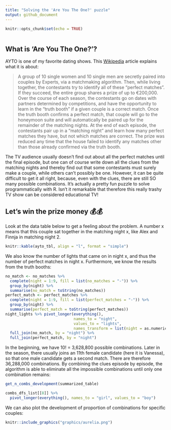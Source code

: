 ```yaml
---
title: "Solving the 'Are You The One?' puzzle"
output: github_document
---
```


```r
knitr::opts_chunk$set(echo = TRUE)
```

```r
```

## What is 'Are You The One?'? 

AYTO is one of my favorite dating shows. This [Wikipedia](https://en.wikipedia.org/wiki/Are_You_the_One%3F_(German_TV_series)) article explains what it is about: 

<blockquote>A group of 10 single women and 10 single men are secretly paired into couples by Experts, via a matchmaking algorithm. Then, while living together, the contestants try to identify all of these "perfect matches". If they succeed, the entire group shares a prize of up to €200,000. Over the course of each season, the contestants go on dates with partners determined by competitions, and have the opportunity to learn in the "truth booth" if a given couple is a correct match. Once the truth booth confirms a perfect match, that couple will go to the honeymoon suite and will automatically be paired up for the remainder of the matching nights. At the end of each episode, the contestants pair up in a "matching night" and learn how many perfect matches they have, but not which matches are correct. The prize was reduced any time that the house failed to identify any matches other than those already confirmed via the truth booth.</blockquote> 

The TV audience usually doesn't find out about all the perfect matches until the final episode, but one can of course write down all the clues from the matching nights and thereby find out that some contestants must surely make a couple, while others can't possibly be one. However, it can be quite difficult to get it all right, because, even with the clues, there are still SO many possible combinations. It's actually a pretty fun puzzle to solve programmatically with R. Isn't it remarkable that therefore this really trashy TV show can be considered educational TV! 

## Let's win the prize money 💰💰
Look at the data table below to get a feeling about the problem. A number x means that this couple sat together in the matching night x, like Alex and Finnja in matching night 2.

```r
knitr::kable(ayto_tbl, align = "l", format = "simple")
```

We also know the number of lights that came on in night x, and thus the number of perfect matches in night x. Furthermore, we know the results from the truth booths:

```r
no_match <- no_matches %>% 
  complete(night = 1:9, fill = list(no_matches = "-")) %>%
  group_by(night) %>% 
  summarise(no_match = toString(no_matches)) 
perfect_match <- perfect_matches %>% 
  complete(night = 1:9, fill = list(perfect_matches = "-")) %>%
  group_by(night) %>%
  summarise(perfect_match = toString(perfect_matches))
night_lights %>% pivot_longer(everything(), 
                              names_to = "night", 
                              values_to = "lights", 
                              names_transform = list(night = as.numeric)) %>%
  full_join(no_match, by = "night") %>%
  full_join(perfect_match, by = "night")
```

In the beginning, we have 10! = 3,628,800 possible combinations. Later in the season, there usually joins an 11th female candidate (here it is Vanessa), so that one male candidate gets a second match. There are therefore 36,288,000 combinations. By combining the clues episode by episode, the algorithm is able to eliminate all the impossible combinations until only one combination remains: 

```r
get_n_combs_development(summarized_table)
```

```r
combs_dfs_list[[8]] %>% 
  pivot_longer(everything(), names_to = "girl", values_to = "boy")
```

We can also plot the development of proportion of combinations for specific couples: 

```r
knitr::include_graphics("graphics/aurelia.png")
```


